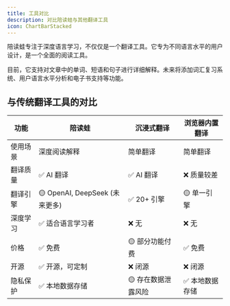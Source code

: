 ```yaml
---
title: 工具对比
description: 对比陪读蛙与其他翻译工具
icon: ChartBarStacked
---
```


陪读蛙专注于深度语言学习，不仅仅是一个翻译工具。它专为不同语言水平的用户设计，是一个全面的阅读工具。

目前，它支持对文章中的单词、短语和句子进行详细解释。未来将添加词汇复习系统、用户语言水平分析和电子书支持等功能。

## 与传统翻译工具的对比

| 功能     | 陪读蛙                         | 沉浸式翻译          | 浏览器内置翻译  |
| -------- | ------------------------------ | ------------------- | --------------- |
| 使用场景 | 深度阅读解释                   | 简单翻译            | 简单翻译        |
| 翻译质量 | ✅ AI 翻译                     | ✅ AI 翻译          | ❌ 质量较差     |
| 翻译引擎 | 🟡 OpenAI, DeepSeek (未来更多) | ✅ 20+ 引擎         | 🟡 单一引擎     |
| 深度学习 | ✅ 适合语言学习者              | ❌ 无               | ❌ 无           |
| 价格     | ✅ 免费                        | 🟡 部分功能付费     | ✅ 免费         |
| 开源     | ✅ 开源，可定制                | ❌ 闭源             | ❌ 闭源         |
| 隐私保护 | ✅ 本地数据存储                | 🟡 存在数据泄露风险 | ✅ 本地数据存储 |
